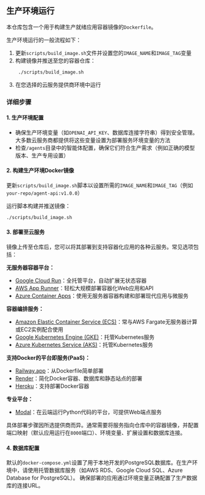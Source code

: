 ## 生产环境运行

本仓库包含一个用于构建生产就绪应用容器镜像的`Dockerfile`。

生产环境运行的一般流程如下：

1. 更新`scripts/build_image.sh`文件并设置您的`IMAGE_NAME`和`IMAGE_TAG`变量
2. 构建镜像并推送至您的容器仓库：
   ```bash
    ./scripts/build_image.sh
    ```
3. 在您选择的云服务提供商环境中运行

### 详细步骤

#### 1. 生产环境配置

- 确保生产环境变量（如`OPENAI_API_KEY`、数据库连接字符串）得到安全管理。大多数云服务商都提供将这些变量设置为部署服务环境变量的方法
- 检查`/agents`目录中的智能体配置，确保它们符合生产需求（例如正确的模型版本、生产专用设置）

#### 2. 构建生产环境Docker镜像

更新`scripts/build_image.sh`脚本以设置所需的`IMAGE_NAME`和`IMAGE_TAG`（例如`your-repo/agent-api:v1.0.0`）

运行脚本构建并推送镜像：

```bash
./scripts/build_image.sh
```

#### 3. 部署至云服务

镜像上传至仓库后，您可以将其部署到支持容器化应用的各种云服务。常见选项包括：

**无服务器容器平台：**

- [Google Cloud Run](https://cloud.google.com/run)：全托管平台，自动扩展无状态容器
- [AWS App Runner](https://aws.amazon.com/apprunner/)：轻松大规模部署容器化Web应用和API
- [Azure Container Apps](https://azure.microsoft.com/en-us/products/container-apps)：使用无服务器容器构建和部署现代应用与微服务

**容器编排服务：**

- [Amazon Elastic Container Service (ECS)](https://aws.amazon.com/ecs/)：常与AWS Fargate无服务器计算或EC2实例配合使用
- [Google Kubernetes Engine (GKE)](https://cloud.google.com/kubernetes-engine)：托管Kubernetes服务
- [Azure Kubernetes Service (AKS)](https://azure.microsoft.com/en-us/services/kubernetes-service/)：托管Kubernetes服务

**支持Docker的平台即服务(PaaS)：**

- [Railway.app](https://railway.app/)：从Dockerfile简单部署
- [Render](https://render.com/)：简化Docker容器、数据库和静态站点的部署
- [Heroku](https://www.heroku.com/)：支持部署Docker容器

**专业平台：**

- [Modal](https://modal.com/)：在云端运行Python代码的平台，可提供Web端点服务

具体部署步骤因所选提供商而异。通常需要将服务指向仓库中的容器镜像，并配置端口映射（默认应用运行在`8000`端口）、环境变量、扩展设置和数据库连接。

#### 4. 数据库配置

默认的`docker-compose.yml`设置了用于本地开发的PostgreSQL数据库。在生产环境中，请使用托管数据库服务（如AWS RDS、Google Cloud SQL、Azure Database for PostgreSQL）。
确保部署的应用通过环境变量正确配置了生产数据库的连接URL。